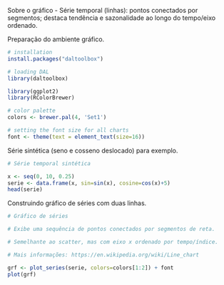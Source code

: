 Sobre o gráfico
- Série temporal (linhas): pontos conectados por segmentos; destaca tendência e sazonalidade ao longo do tempo/eixo ordenado.

Preparação do ambiente gráfico.
```r
# installation 
install.packages("daltoolbox")

# loading DAL
library(daltoolbox) 
```

```r
library(ggplot2)
library(RColorBrewer)

# color palette
colors <- brewer.pal(4, 'Set1')

# setting the font size for all charts
font <- theme(text = element_text(size=16))
```

Série sintética (seno e cosseno deslocado) para exemplo.
```r
# Série temporal sintética

x <- seq(0, 10, 0.25)
serie <- data.frame(x, sin=sin(x), cosine=cos(x)+5)
head(serie)
```

Construindo gráfico de séries com duas linhas.
```r
# Gráfico de séries

# Exibe uma sequência de pontos conectados por segmentos de reta. 

# Semelhante ao scatter, mas com eixo x ordenado por tempo/índice.

# Mais informações: https://en.wikipedia.org/wiki/Line_chart

grf <- plot_series(serie, colors=colors[1:2]) + font
plot(grf)
```
